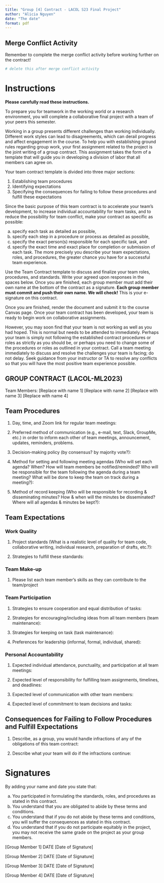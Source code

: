 ```yaml
---
title: "Group [4] Contract - LACOL S23 Final Project"
author: "Alicia Nguyen"
date: "The date"
format: pdf
---
```


:::{.callout-caution}

## Merge Conflict Activity

Remember to complete the merge conflict activity before working further on the
contract!

:::

```r
# delete this after merge conflict activity
```


# Instructions 

**Please carefully read these instructions.**

To prepare you for teamwork in the working world or a research
environment, you will complete a collaborative final project with a team of your
peers this semester. 

Working in a group presents different challenges than working individually. 
Different work styles can lead to disagreements, which can derail progress
and affect engagement in the course. To help you with establishing ground rules
regarding group work, your first assignment related to the project is the joint
writing of a group contract. This assignment takes the form of a template that
will guide you in developing a division of labor that all members can agree on.

Your team contract template is divided into three major sections:

1. Establishing team procedures
2. Identifying expectations
3. Specifying the consequences for failing to follow these
procedures and fulfill these expectations

Since the basic purpose of this team contract is to accelerate your
team's development, to increase individual accountability for team tasks, and
to reduce the possibility for team conflict, make your contract as specific as
possible: 

(a) specify each task as detailed as possible,
(b) specify each step in a procedure or process as detailed as possible, 
(c) specify the exact person(s) responsible for each specific task, and
(d) specify the exact time and exact place for completion or submission of each
task. The more precisely you describe your team expectations, roles, and 
procedures, the greater chance you have for a successful team experience.

Use the Team Contract template to discuss and finalize your team roles,
procedures, and standards. Write your agreed upon responses in the spaces below.
Once you are finished, each group member must add their own name at the 
bottom of the contract as a signature. **Each group member must commit and push
their own name. We will check!** This is your e-signature on this contract.


Once you are finished, render the document and submit it to the course Canvas
page. Once your team contract has been developed, your team is ready to begin
work on collaborative assignments. 

However, you may soon find that your team is not working as
well as you had hoped. This is normal but needs to be attended to
immediately. Perhaps your team is simply not following the established
contract procedures or roles as strictly as you should be, or perhaps you
need to change some of the procedures or roles as outlined in your contract.
Call a team meeting immediately to discuss and resolve the challenges your
team is facing; do not delay. Seek guidance from your instructor or TA to
resolve any conflicts so that you will have the most positive team experience
possible.

## GROUP CONTRACT (LACOL-ML2023)

Team Members:
[Replace with name 1]
[Replace with name 2]
[Replace with name 3]
[Replace with name 4]


## Team Procedures

1. Day, time, and Zoom link for regular team meetings:


2. Preferred method of communication (e.g., e-mail, text, Slack, GroupMe,
etc.) in order to inform each other of team meetings, announcement,
updates, reminders, problems.


3. Decision-making policy (by consensus? by majority vote?):


4. Method for setting and following meeting agendas (Who will set each
agenda? When? How will team members be notified/reminded? Who will
be responsible for the team following the agenda during a team meeting?
What will be done to keep the team on track during a meeting?):


5. Method of record keeping (Who will be responsible for recording &
disseminating minutes? How & when will the minutes be disseminated?
Where will all agendas & minutes be kept?):


## Team Expectations

### Work Quality

1. Project standards (What is a realistic level of quality for team code,
collaborative writing, individual research, preparation of drafts, etc.?):


2. Strategies to fulfill these standards:


### Team Make-up

1. Please list each team member’s skills as they can contribute to the
team/project


### Team Participation

1. Strategies to ensure cooperation and equal distribution of tasks:


2. Strategies for encouraging/including ideas from all team members (team
maintenance):


3. Strategies for keeping on task (task maintenance):


4. Preferences for leadership (informal, formal, individual, shared):


### Personal Accountability

1. Expected individual attendance, punctuality, and participation at all team
meetings:


2. Expected level of responsibility for fulfilling team assignments, timelines,
and deadlines:


3. Expected level of communication with other team members:


4. Expected level of commitment to team decisions and tasks:


## Consequences for Failing to Follow Procedures and Fulfill Expectations

1. Describe, as a group, you would handle infractions of any of the
obligations of this team contract:


2. Describe what your team will do if the infractions continue:


# Signatures

By adding your name and date you state that:

a. You participated in formulating the standards, roles, and procedures as
stated in this contract.
b. You understand that you are obligated to abide by these terms and
conditions.
c. You understand that if you do not abide by these terms and conditions, you
will suffer the consequences as stated in this contract.
d. You understand that if you do not participate equitably in the project, you
may not receive the same grade on the project as your group members.


[Group Member 1] DATE [Date of Signature]

[Group Member 2] DATE [Date of Signature]

[Group Member 3] DATE [Date of Signature]

[Group Member 4] DATE [Date of Signature]
